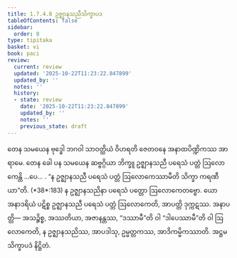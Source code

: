 ```yaml
---
title: 1.7.4.8 ဥဇ္ဈာနသညီသိက္ခာပဒ
tableOfContents: false
sidebar:
  order: 8
type: tipitaka
basket: vi
book: paci
review:
  current: review
  updated: '2025-10-22T11:23:22.847899'
  updated_by: ''
  notes: ''
  history:
  - state: review
    date: '2025-10-22T11:23:22.847899'
    updated_by: ''
    notes: ''
    previous_state: draft
---
```



<ReviewStatus review={frontmatter.review} showDetails={true} />

<HypothesisAnnotation frontmatter={frontmatter} />

<DynamicBreadcrumb />

<Division number="614" book="paci" e="ch" v="2" p="254">

<Paragraph number="1874" book="paci">
တေန သမယေန ဗုဒ္ဓေါ ဘဂဝါ သာဝတ္ထိယံ ဝိဟရတိ ဇေတဝနေ အနာထပိဏ္ဍိကဿ အာရာမေ. တေန ခေါ ပန သမယေန ဆဗ္ဗဂ္ဂိယာ ဘိက္ခူ ဥဇ္ဈာနသညီ ပရေသံ ပတ္တံ ဩလောကေန္တိ …ပေ… .
</Paragraph>

<Paragraph number="1875" book="paci">
<Emphasis>“န ဥဇ္ဈာနသညီ ပရေသံ ပတ္တံ ဩလောကေဿာမီတိ သိက္ခာ ကရဏီယာ”</Emphasis>တိ. (*38*:<Emphasis>183</Emphasis>)
</Paragraph>

<Paragraph number="1876" book="paci">
န ဥဇ္ဈာနသညိနာ ပရေသံ ပတ္တော ဩလောကေတဗ္ဗော. ယော အနာဒရိယံ ပဋိစ္စ ဥဇ္ဈာနသညီ ပရေသံ ပတ္တံ ဩလောကေတိ, အာပတ္တိ ဒုက္ကဋဿ.
</Paragraph>

<Paragraph number="1877" book="paci">
အနာပတ္တိ— အသဉ္စိစ္စ, အဿတိယာ, အဇာနန္တဿ, “ဒဿာမီ”တိ ဝါ “ဒါပေဿာမီ”တိ ဝါ ဩလောကေတိ, န ဥဇ္ဈာနသညိဿ, အာပဒါသု, ဥမ္မတ္တကဿ, အာဒိကမ္မိကဿာတိ.

</Paragraph>
</Division>

<Paragraph number="1878" type="center" book="paci">
အဋ္ဌမသိက္ခာပဒံ နိဋ္ဌိတံ.
</Paragraph>